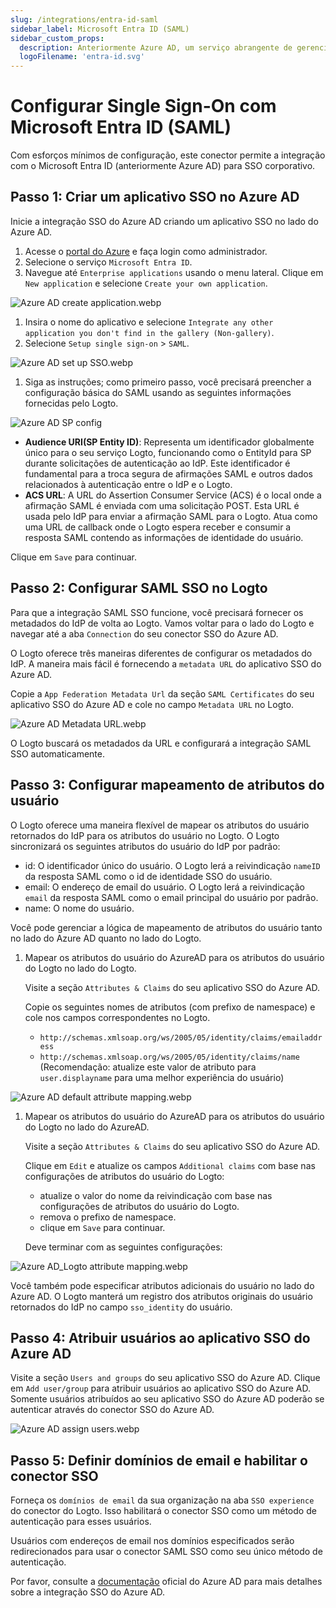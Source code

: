 ```yaml
---
slug: /integrations/entra-id-saml
sidebar_label: Microsoft Entra ID (SAML)
sidebar_custom_props:
  description: Anteriormente Azure AD, um serviço abrangente de gerenciamento de identidade baseado em nuvem.
  logoFilename: 'entra-id.svg'
---
```



# Configurar Single Sign-On com Microsoft Entra ID (SAML)

Com esforços mínimos de configuração, este conector permite a integração com o Microsoft Entra ID (anteriormente Azure AD) para SSO corporativo.

<GuideTip />

## Passo 1: Criar um aplicativo SSO no Azure AD

Inicie a integração SSO do Azure AD criando um aplicativo SSO no lado do Azure AD.

1. Acesse o [portal do Azure](https://portal.azure.com/) e faça login como administrador.
2. Selecione o serviço `Microsoft Entra ID`.
3. Navegue até `Enterprise applications` usando o menu lateral. Clique em `New application` e selecione `Create your own application`.

![Azure AD create application.webp](./assets/azure_ad_create_application.webp)

1. Insira o nome do aplicativo e selecione `Integrate any other application you don't find in the gallery (Non-gallery)`.
2. Selecione `Setup single sign-on` > `SAML`.

![Azure AD set up SSO.webp](./assets/azure_ad_set_up_single_sign_on.webp)

1. Siga as instruções; como primeiro passo, você precisará preencher a configuração básica do SAML usando as seguintes informações fornecidas pelo Logto.

![Azure AD SP config](./assets/azure_ad_sp_config.webp)

- **Audience URI(SP Entity ID)**: Representa um identificador globalmente único para o seu serviço Logto, funcionando como o EntityId para SP durante solicitações de autenticação ao IdP. Este identificador é fundamental para a troca segura de afirmações SAML e outros dados relacionados à autenticação entre o IdP e o Logto.
- **ACS URL**: A URL do Assertion Consumer Service (ACS) é o local onde a afirmação SAML é enviada com uma solicitação POST. Esta URL é usada pelo IdP para enviar a afirmação SAML para o Logto. Atua como uma URL de callback onde o Logto espera receber e consumir a resposta SAML contendo as informações de identidade do usuário.

Clique em `Save` para continuar.

## Passo 2: Configurar SAML SSO no Logto

Para que a integração SAML SSO funcione, você precisará fornecer os metadados do IdP de volta ao Logto. Vamos voltar para o lado do Logto e navegar até a aba `Connection` do seu conector SSO do Azure AD.

O Logto oferece três maneiras diferentes de configurar os metadados do IdP. A maneira mais fácil é fornecendo a `metadata URL` do aplicativo SSO do Azure AD.

Copie a `App Federation Metadata Url` da seção `SAML Certificates` do seu aplicativo SSO do Azure AD e cole no campo `Metadata URL` no Logto.

![Azure AD Metadata URL.webp](./assets/azure_ad_metadata_url.webp)

O Logto buscará os metadados da URL e configurará a integração SAML SSO automaticamente.

## Passo 3: Configurar mapeamento de atributos do usuário

O Logto oferece uma maneira flexível de mapear os atributos do usuário retornados do IdP para os atributos do usuário no Logto. O Logto sincronizará os seguintes atributos do usuário do IdP por padrão:

- id: O identificador único do usuário. O Logto lerá a reivindicação `nameID` da resposta SAML como o id de identidade SSO do usuário.
- email: O endereço de email do usuário. O Logto lerá a reivindicação `email` da resposta SAML como o email principal do usuário por padrão.
- name: O nome do usuário.

Você pode gerenciar a lógica de mapeamento de atributos do usuário tanto no lado do Azure AD quanto no lado do Logto.

1. Mapear os atributos do usuário do AzureAD para os atributos do usuário do Logto no lado do Logto.

   Visite a seção `Attributes & Claims` do seu aplicativo SSO do Azure AD.

   Copie os seguintes nomes de atributos (com prefixo de namespace) e cole nos campos correspondentes no Logto.

   - `http://schemas.xmlsoap.org/ws/2005/05/identity/claims/emailaddress`
   - `http://schemas.xmlsoap.org/ws/2005/05/identity/claims/name` (Recomendação: atualize este valor de atributo para `user.displayname` para uma melhor experiência do usuário)

![Azure AD default attribute mapping.webp](./assets/azure_ad_default_attribute_mapping.webp)

1. Mapear os atributos do usuário do AzureAD para os atributos do usuário do Logto no lado do AzureAD.

   Visite a seção `Attributes & Claims` do seu aplicativo SSO do Azure AD.

   Clique em `Edit` e atualize os campos `Additional claims` com base nas configurações de atributos do usuário do Logto:

   - atualize o valor do nome da reivindicação com base nas configurações de atributos do usuário do Logto.
   - remova o prefixo de namespace.
   - clique em `Save` para continuar.

   Deve terminar com as seguintes configurações:

![Azure AD_Logto attribute mapping.webp](./assets/azure_ad_logto_attribute_mapping.webp)

Você também pode especificar atributos adicionais do usuário no lado do Azure AD. O Logto manterá um registro dos atributos originais do usuário retornados do IdP no campo `sso_identity` do usuário.

## Passo 4: Atribuir usuários ao aplicativo SSO do Azure AD

Visite a seção `Users and groups` do seu aplicativo SSO do Azure AD. Clique em `Add user/group` para atribuir usuários ao aplicativo SSO do Azure AD. Somente usuários atribuídos ao seu aplicativo SSO do Azure AD poderão se autenticar através do conector SSO do Azure AD.

![Azure AD assign users.webp](./assets/azure_ad_assign_users.webp)

## Passo 5: Definir domínios de email e habilitar o conector SSO

Forneça os `domínios de email` da sua organização na aba `SSO experience` do conector do Logto. Isso habilitará o conector SSO como um método de autenticação para esses usuários.

Usuários com endereços de email nos domínios especificados serão redirecionados para usar o conector SAML SSO como seu único método de autenticação.

Por favor, consulte a [documentação](https://learn.microsoft.com/en-us/entra/identity/enterprise-apps/add-application-portal-setup-sso) oficial do Azure AD para mais detalhes sobre a integração SSO do Azure AD.
